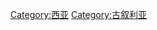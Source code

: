 {{Catmore|美索不达米亚}}
{{Commonscat|Mesopotamia}}

[[Category:西亚|Category:西亚]]
[[Category:古叙利亚|Category:古叙利亚]]